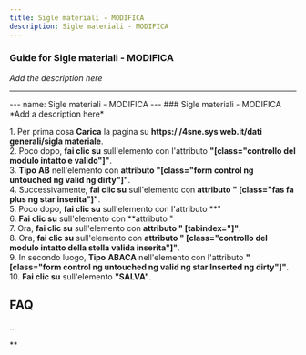 ```yaml
---
title: Sigle materiali - MODIFICA
description: Sigle materiali - MODIFICA
---
```


### Guide for Sigle materiali - MODIFICA

*Add the description here*

___

\--- name: Sigle materiali - MODIFICA --- ### Sigle materiali - MODIFICA \*Add a description here\*  
  
1\. Per prima cosa **Carica** la pagina su **https:/ /4sne.sys web.it/dati generali/sigla materiale**.  
2\. Poco dopo, **fai clic su** sull'elemento con l'attributo **"\[class="controllo del modulo intatto e valido"\]"**.  
3\. **Tipo** **AB** nell'elemento con **attributo "\[class="form control ng untouched ng valid ng dirty"\]"**.  
4\. Successivamente, **fai clic su** sull'elemento con **attributo " \[class="fas fa plus ng star inserita"\]"**.  
5\. Poco dopo, **fai clic su** sull'elemento con l'attributo **"  
6\. **Fai clic su** sull'elemento con **attributo "  
7\. Ora, **fai clic su** sull'elemento con **attributo " \[tabindex="\]"**.  
8\. Ora, **fai clic su** sull'elemento con **attributo " \[class="controllo del modulo intatto della stella valida inserita"\]"**.  
9\. In secondo luogo, **Tipo** **ABACA** nell'elemento con l'attributo **"\[class="form control ng untouched ng valid ng star Inserted ng dirty"\]"**.  
10\. **Fai clic su** sull'elemento **"SALVA"**.  

FAQ
---

...

**